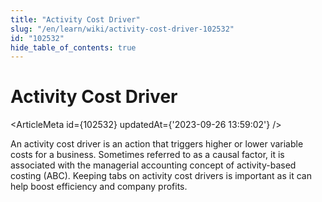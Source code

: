 ```yaml
---
title: "Activity Cost Driver"
slug: "/en/learn/wiki/activity-cost-driver-102532"
id: "102532"
hide_table_of_contents: true
---
```



# Activity Cost Driver

<ArticleMeta id={102532} updatedAt={'2023-09-26 13:59:02'} />
<div className='border-solid border-b border-t-0 my-4 border-[var(--ifm-color-gray-300)]' />

An activity cost driver is an action that triggers higher or lower variable costs for a business. Sometimes referred to as a causal factor, it is associated with the managerial accounting concept of activity-based costing (ABC). Keeping tabs on activity cost drivers is important as it can help boost efficiency and company profits.
